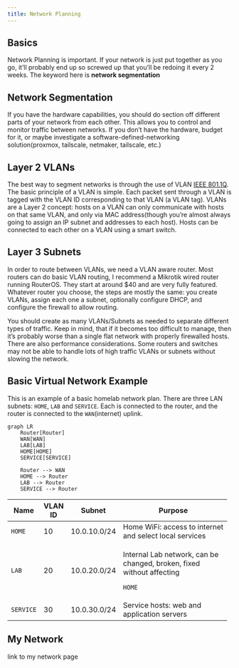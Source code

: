 ```yaml
---
title: Network Planning
---
```


## Basics

Network Planning is important. If your network is just put together as you go, it'll probably end up so screwed up that you'll be redoing it every 2 weeks. The keyword here is **network segmentation**

## Network Segmentation

If you have the hardware capabilities, you should do section off different parts of your network from each other. This allows you to control and monitor traffic between networks. If you don't have the hardware, budget for it, or maybe investigate a software-defined-networking solution(proxmox, tailscale, netmaker, tailscale, etc.)

## Layer 2 VLANs

The best way to segment networks is through the use of VLAN [IEEE 801.1Q](https://en.wikipedia.org/wiki/IEEE_802.1Q). The basic principle of a VLAN is simple. Each packet sent through a VLAN is tagged with the VLAN ID corresponding to that VLAN (a VLAN tag). VLANs are a Layer 2 concept: hosts on a VLAN can only communicate with hosts on that same VLAN, and only via MAC address(though you're almost always going to assign an IP subnet and addresses to each host). Hosts can be connected to each other on a VLAN using a smart switch.

## Layer 3 Subnets

In order to route between VLANs, we need a VLAN aware router. Most routers can do basic VLAN routing, I recommend a Mikrotik wired router running RouterOS. They start at around \$40 and are very fully featured. Whatever router you choose, the steps are mostly the same: you create VLANs, assign each one a subnet, optionally configure DHCP, and configure the firewall to allow routing. 

You should create as many VLANs/Subnets as needed to separate different types of traffic. Keep in mind, that if it becomes too difficult to manage, then it's probably worse than a single flat network with properly firewalled hosts. There are also performance considerations. Some routers and switches may not be able to handle lots of high traffic VLANs or subnets without slowing the network. 

## Basic Virtual Network Example

This is an example of a basic homelab network plan. There are three LAN subnets: `HOME`, `LAB` and `SERVICE`. Each is connected to the router, and the router is connected to the `WAN`(internet) uplink.

```mermaid

graph LR
    Router[Router]
    WAN[WAN]
    LAB[LAB]
    HOME[HOME]
    SERVICE[SERVICE]

    Router --> WAN
    HOME --> Router
    LAB --> Router
    SERVICE --> Router
```

+-----------+---------+--------------+------------------------------------------------------------------------+
| Name      | VLAN ID | Subnet       | Purpose                                                                |
+===========+=========+==============+========================================================================+
| `HOME`    | 10      | 10.0.10.0/24 | Home WiFi: access to internet and select local services                |
+-----------+---------+--------------+------------------------------------------------------------------------+
| `LAB`     | 20      | 10.0.20.0/24 | Internal Lab network, can be changed, broken, fixed without affecting  |
|           |         |              |                                                                        |
|           |         |              | `HOME`                                                                 |
+-----------+---------+--------------+------------------------------------------------------------------------+
| `SERVICE` | 30      | 10.0.30.0/24 | Service hosts: web and application servers                             |
+-----------+---------+--------------+------------------------------------------------------------------------+

## My Network
link to my network page